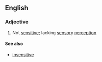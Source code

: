 ==English==

===Adjective===
{{en-adj|-}}

# Not [[sensitive]]; lacking [[sensory]] [[perception]].

====See also====
* [[insensitive]]